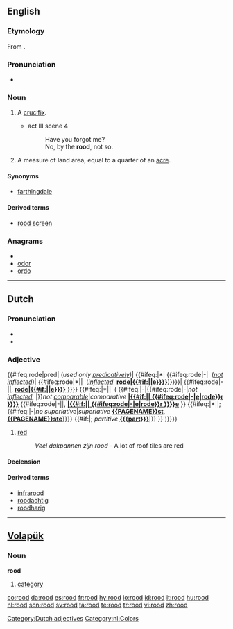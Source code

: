 ==English==

===Etymology===
From {{etyl|ang}} {{term|rod|rōd|lang=ang}}.

===Pronunciation===
* {{IPA|/ru:d/}}

===Noun===
{{en-noun}}

# {{archaic}} A [[crucifix]].
#* {{RQ:Shakespeare Hamlet}} act III scene 4
#*: Have you forgot me?
#*: No, by the '''rood''', not so.
# A measure of land area, equal to a quarter of an [[acre]].

====Synonyms====
* {{sense|quarter of an acre}} [[farthingdale]]

====Derived terms====
* [[rood screen]]

===Anagrams===
* {{alphagram|[[door#English|door]]}} 
* [[odor#English|odor]]
* [[ordo#English|ordo]]

----

==Dutch==
{{wikipedia|lang=nl}}

===Pronunciation===
* {{audio|Nl-rood.ogg|audio}}
* {{IPA|/rot/|lang=nl}}

===Adjective===
<!--
-->'''{{PAGENAME}}'''{{#ifeq:rode|pred|&nbsp;(''used only [[predicative]]ly'')|<!--
-->{{#ifeq:|*|<!--
-->{{#ifeq:rode|-|<!--
-->&nbsp;(''[[Appendix:Dutch_parts_of_speech#FAQ about the so-called "inflected form"|not inflected]]'')|<!--
-->{{#ifeq:rode|*||<!--
-->&nbsp;(''[[Appendix:Dutch_parts_of_speech#FAQ about the so-called "inflected form"|inflected]]''<!--
-->&nbsp;'''[[{{#if:rode|rode|{{#if:|{{{infl}}}|{{PAGENAME}}e}}}}]]''')}}}}|<!--
-->{{#ifeq:rode|-||, <!--
  --><span class="form-of inflected-form-of lang-nl"><!-- accelerated inflected form creation
-->'''[[{{#if:rode|rode|{{#if:|{{{infl}}}|{{PAGENAME}}e}}}}]]'''</span><!--
-->}}}}<!--
-->{{#ifeq:|*||<!--
-->&nbsp;(<!--
====COMPARATIVE====
-->{{#ifeq:|-|{{#ifeq:rode|-|''not [[Appendix:Dutch_parts_of_speech#Adjectives|inflected]]'',&nbsp;|}}''not [[Appendix:Glossary‎#comparable|comparable]]''|''comparative'' <!--
  --><span class="form-of comparative-form-of lang-nl"><!-- accelerated comparative form creation
-->'''[[{{#if:|{{{2}}}|{{#if:|{{{comp}}}|<!--
-->{{#ifeq:rode|-|{{PAGENAME}}e|rode}}r<!--
-->}}}}]]'''</span><!--
-->{{#ifeq:rode|-||, <!--
  --><span class="form-of inflected-comparative-form-of lang-nl"><!-- accelerated inflected comparative form creation
-->'''[[{{#if:|{{{2}}}|{{#if:|{{{comp}}}|<!--
-->{{#ifeq:rode|-|{{PAGENAME}}e|rode}}r<!--
-->}}}}e]]'''</span><!--
-->}}<!--
====SUPERLATIVE====
-->{{#ifeq:|*||<nowiki>;</nowiki> {{#ifeq:|-|''no superlative''|''superlative'' <!--
  --><span class="form-of superlative-form-of lang-nl"><!-- accelerated superlative form creation
-->'''[[{{PAGENAME}}st]]'''</span>, <!--
  --><span class="form-of inflected-superlative-form-of lang-nl"><!-- accelerated inflected superlative form creation
-->'''[[{{PAGENAME}}ste]]'''</span>}}}}<!--
====PARTITIVE====
-->{{#if:|<nowiki>;</nowiki>&nbsp;''partitive'' '''[[{{{part}}}]]'''|}}<!--
-->}}<!--
-->)}}}}<!--
-->[[Category:Dutch adjectives]]

# [[red]]
#: ''Veel dakpannen zijn rood'' - A lot of roof tiles are red

====Declension====
{{nl-decl-adj|rode}}

====Derived terms====
* [[infrarood]]
* [[roodachtig]]
* [[roodharig]]

[[Category:nl:Colors]]

----

==[[Volapük]]==

===Noun===
'''rood'''

# [[category]]

[[co:rood]]
[[da:rood]]
[[es:rood]]
[[fr:rood]]
[[hy:rood]]
[[io:rood]]
[[id:rood]]
[[it:rood]]
[[hu:rood]]
[[nl:rood]]
[[scn:rood]]
[[sv:rood]]
[[ta:rood]]
[[te:rood]]
[[tr:rood]]
[[vi:rood]]
[[zh:rood]]
